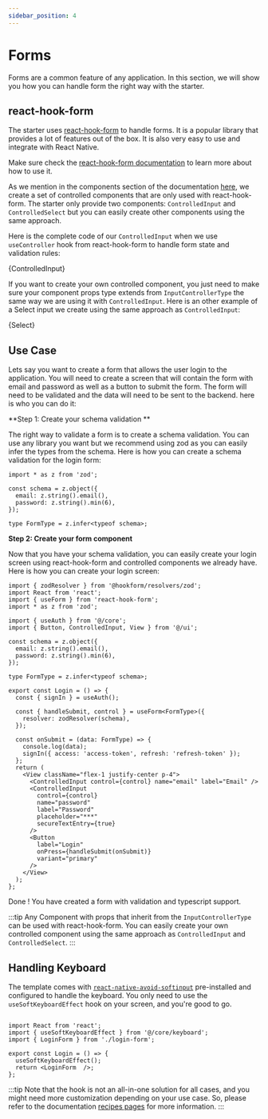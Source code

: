 ```yaml
---
sidebar_position: 4
---
```



# Forms

Forms are a common feature of any application. In this section, we will show you how you can handle form the right way with the starter.

## react-hook-form

The starter uses [react-hook-form](https://react-hook-form.com/) to handle forms. It is a popular library that provides a lot of features out of the box. It is also very easy to use and integrate with React Native.

Make sure check the [react-hook-form documentation](https://react-hook-form.com/) to learn more about how to use it.

As we mention in the components section of the documentation [here](./components), we create a set of controlled components that are only used with react-hook-form. The starter only provide two components: `ControlledInput` and `ControlledSelect` but you can easily create other components using the same approach.

Here is the complete code of our `ControlledInput` when we use `useController` hook from react-hook-form to handle form state and validation rules:

<CodeBlock language="tsx" title="./src/ui/core/input/controlled-input.tsx">
  {ControlledInput}
</CodeBlock>

If you want to create your own controlled component, you just need to make sure your component props type extends from `InputControllerType` the same way we are using it with `ControlledInput`.
Here is an other example of a Select input we create using the same approach as `ControlledInput`:

<CodeBlock language="tsx" title="./src/ui/core/select/controlled-select.tsx">
  {Select}
</CodeBlock>

## Use Case

Lets say you want to create a form that allows the user login to the application. You will need to create a screen that will contain the form with email and password as well as a button to submit the form. The form will need to be validated and the data will need to be sent to the backend. here is who you can do it:

**Step 1: Create your schema validation **

The right way to validate a form is to create a schema validation. You can use any library you want but we recommend using zod as you can easily infer the types from the schema. Here is how you can create a schema validation for the login form:

```tsx
import * as z from 'zod';

const schema = z.object({
  email: z.string().email(),
  password: z.string().min(6),
});

type FormType = z.infer<typeof schema>;
```

**Step 2: Create your form component**

Now that you have your schema validation, you can easily create your login screen using react-hook-form and controlled components we already have.
Here is how you can create your login screen:

```tsx
import { zodResolver } from '@hookform/resolvers/zod';
import React from 'react';
import { useForm } from 'react-hook-form';
import * as z from 'zod';

import { useAuth } from '@/core';
import { Button, ControlledInput, View } from '@/ui';

const schema = z.object({
  email: z.string().email(),
  password: z.string().min(6),
});

type FormType = z.infer<typeof schema>;

export const Login = () => {
  const { signIn } = useAuth();

  const { handleSubmit, control } = useForm<FormType>({
    resolver: zodResolver(schema),
  });

  const onSubmit = (data: FormType) => {
    console.log(data);
    signIn({ access: 'access-token', refresh: 'refresh-token' });
  };
  return (
    <View className="flex-1 justify-center p-4">
      <ControlledInput control={control} name="email" label="Email" />
      <ControlledInput
        control={control}
        name="password"
        label="Password"
        placeholder="***"
        secureTextEntry={true}
      />
      <Button
        label="Login"
        onPress={handleSubmit(onSubmit)}
        variant="primary"
      />
    </View>
  );
};
```

Done ! You have created a form with validation and typescript support.

:::tip
Any Component with props that inherit from the `InputControllerType` can be used with react-hook-form. You can easily create your own controlled component using the same approach as `ControlledInput` and `ControlledSelect`.
:::

## Handling Keyboard

The template comes with [`react-native-avoid-softinput`](https://mateusz1913.github.io/react-native-avoid-softinput/) pre-installed and configured to handle the keyboard. You only need to use the `useSoftKeyboardEffect` hook on your screen, and you're good to go.

```tsx

import React from 'react';
import { useSoftKeyboardEffect } from '@/core/keyboard';
import { LoginForm } from './login-form';

export const Login = () => {
  useSoftKeyboardEffect();
  return <LoginForm  />;
};

```




:::tip
Note that the hook is not an all-in-one solution for all cases, and you might need more customization depending on your use case. So, please refer to the documentation [recipes pages](https://mateusz1913.github.io/react-native-avoid-softinput/docs/recipes/recipes-form) for more information.
:::

